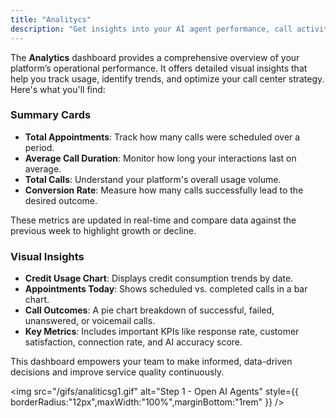 ```yaml
---
title: "Analitycs"
description: "Get insights into your AI agent performance, call activity, and usage patterns with the built-in analytics dashboard."
---
```


The **Analytics** dashboard provides a comprehensive overview of your platform’s operational performance. It offers detailed visual insights that help you track usage, identify trends, and optimize your call center strategy. Here's what you'll find:

### Summary Cards

- **Total Appointments**: Track how many calls were scheduled over a period.
- **Average Call Duration**: Monitor how long your interactions last on average.
- **Total Calls**: Understand your platform's overall usage volume.
- **Conversion Rate**: Measure how many calls successfully lead to the desired outcome.

These metrics are updated in real-time and compare data against the previous week to highlight growth or decline.

### Visual Insights

- **Credit Usage Chart**: Displays credit consumption trends by date.
- **Appointments Today**: Shows scheduled vs. completed calls in a bar chart.
- **Call Outcomes**: A pie chart breakdown of successful, failed, unanswered, or voicemail calls.
- **Key Metrics**: Includes important KPIs like response rate, customer satisfaction, connection rate, and AI accuracy score.

This dashboard empowers your team to make informed, data-driven decisions and improve service quality continuously.

<img
  src="/gifs/analiticsg1.gif"
  alt="Step 1 - Open AI Agents"
  style={{ borderRadius:"12px",maxWidth:"100%",marginBottom:"1rem" }}
/>